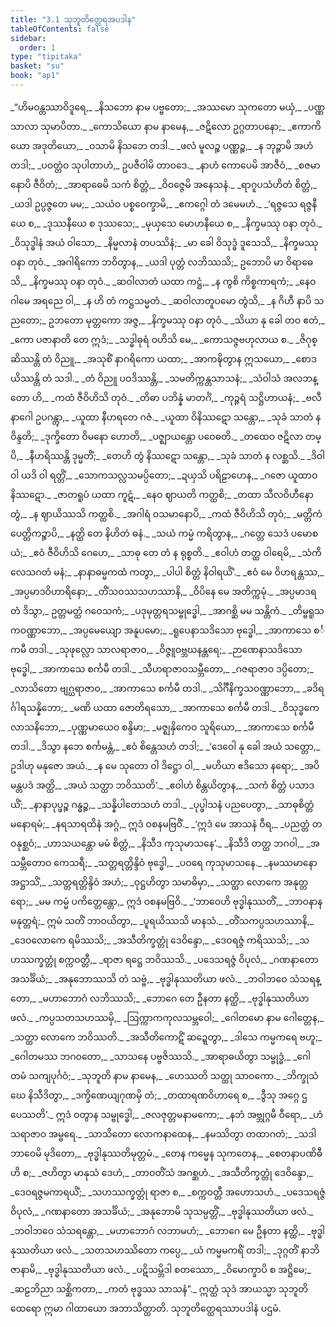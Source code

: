 ```yaml
---
title: "3.1 သုဘူတိတ္ထေရအပဒါန"
tableOfContents: false
sidebar:
  order: 1
type: "tipitaka"
basket: "su"
book: "ap1"
---
```



<DynamicBreadcrumb />

<Division number="1" book="ap1">

<Paragraph number="860" type="verses" book="ap1">
_“ဟိမဝန္တဿာဝိဒူရေ,_  
_နိသဘော နာမ ပဗ္ဗတော;_  
_အဿမော သုကတော မယှံ,_  
_ပဏ္ဏသာလာ သုမာပိတာ._  

</Paragraph>

</Division>
<Division number="2" book="ap1">

<Paragraph number="861" type="verses" book="ap1">
_ကောသိယော နာမ နာမေန,_  
_ဇဋိလော ဥဂ္ဂတာပနော;_  
_ဧကာကိယော အဒုတိယော,_  
_ဝသာမိ နိသဘေ တဒါ._  

</Paragraph>

</Division>
<Division number="3" book="ap1">

<Paragraph number="862" type="verses" book="ap1">
_ဖလံ မူလဉ္စ ပဏ္ဏဉ္စ,_  
_န ဘုဉ္ဇာမိ အဟံ တဒါ;_  
_ပဝတ္တံဝ သုပါတာဟံ,_  
ဥပဇီဝါမိ တာဝဒေ._  

</Paragraph>

</Division>
<Division number="4" book="ap1">

<Paragraph number="863" type="verses" book="ap1">
_နာဟံ ကောပေမိ အာဇီဝံ,_  
_စဇမာနောပိ ဇီဝိတံ;_  
_အာရာဓေမိ သကံ စိတ္တံ,_  
_ဝိဝဇ္ဇေမိ အနေသနံ._  

</Paragraph>

</Division>
<Division number="5" book="ap1">

<Paragraph number="864" type="verses" book="ap1">
_ရာဂူပသံဟိတံ စိတ္တံ,_  
_ယဒါ ဥပ္ပဇ္ဇတေ မမ;_  
_သယံဝ ပစ္စဝေက္ခာမိ,_  
_ဧကဂ္ဂေါ တံ ဒမေမဟံ._  

</Paragraph>

</Division>
<Division number="6" book="ap1">

<Paragraph number="865" type="verses" book="ap1">
_‘ရဇ္ဇသေ ရဇ္ဇနီယေ စ,_  
_ဒုဿနီယေ စ ဒုဿသေ;_  
_မုယှသေ မောဟနီယေ စ,_  
_နိက္ခမဿု ဝနာ တုဝံ._  

</Paragraph>

</Division>
<Division number="7" book="ap1">

<Paragraph number="866" type="verses" book="ap1">
_ဝိသုဒ္ဓါနံ အယံ ဝါသော,_  
_နိမ္မလာနံ တပဿိနံ;_  
_မာ ခေါ ဝိသုဒ္ဓံ ဒူသေသိ,_  
_နိက္ခမဿု ဝနာ တုဝံ._  

</Paragraph>

</Division>
<Division number="8" book="ap1">

<Paragraph number="867" type="verses" book="ap1">
_အဂါရိကော ဘဝိတွာန,_  
_ယဒါ ပုတ္တံ လဘိဿသိ;_  
ဥဘောပိ မာ ဝိရာဓေသိ,_  
_နိက္ခမဿု ဝနာ တုဝံ._  

</Paragraph>

</Division>
<Division number="9" book="ap1">

<Paragraph number="868" type="verses" book="ap1">
_ဆဝါလာတံ ယထာ ကဋ္ဌံ,_  
_န ကွစိ ကိစ္စကာရကံ;_  
_နေဝ ဂါမေ အရညေ ဝါ,_  
_န ဟိ တံ ကဋ္ဌသမ္မတံ._  

</Paragraph>

</Division>
<Division number="10" book="ap1">

<Paragraph number="869" type="verses" book="ap1">
_ဆဝါလာတူပမော တွံသိ,_  
_န ဂိဟီ နာပိ သညတော;_  
ဥဘတော မုတ္တကော အဇ္ဇ,_  
_နိက္ခမဿု ဝနာ တုဝံ._  

</Paragraph>

</Division>
<Division number="11" book="ap1">

<Paragraph number="870" type="verses" book="ap1">
_သိယာ နု ခေါ တဝ ဧတံ,_  
_ကော ပဇာနာတိ တေ ဣဒံ;_  
_သဒ္ဓါဓုရံ ဝဟိသိ မေ,_  
_ကောသဇ္ဇဗဟုလာယ စ._  

</Paragraph>

</Division>
<Division number="12" book="ap1">

<Paragraph number="871" type="verses" book="ap1">
_ဇိဂုစ္ဆိဿန္တိ တံ ဝိညူ,_  
_အသုစိံ နာဂရိကော ယထာ;_  
_အာကဍ္ဎိတွာန ဣသယော,_  
_စောဒယိဿန္တိ တံ သဒါ._  

</Paragraph>

</Division>
<Division number="13" book="ap1">

<Paragraph number="872" type="verses" book="ap1">
_တံ ဝိညူ ပဝဒိဿန္တိ,_  
_သမတိက္ကန္တသာသနံ;_  
_သံဝါသံ အလဘန္တော ဟိ,_  
_ကထံ ဇီဝိဟိသိ တုဝံ._  

</Paragraph>

</Division>
<Division number="14" book="ap1">

<Paragraph number="873" type="verses" book="ap1">
_တိဓာ ပဘိန္နံ မာတင်္ဂံ,_  
_ကုဉ္ဇရံ သဋ္ဌိဟာယနံ;_  
_ဗလီ နာဂေါ ဥပဂန္တွာ,_  
_ယူထာ နီဟရတေ ဂဇံ._  

</Paragraph>

</Division>
<Division number="15" book="ap1">

<Paragraph number="874" type="verses" book="ap1">
_ယူထာ ဝိနိဿဋော သန္တော,_  
_သုခံ သာတံ န ဝိန္ဒတိ;_  
_ဒုက္ခိတော ဝိမနော ဟောတိ,_  
_ပဇ္ဈာယန္တော ပဝေဓတိ._  

</Paragraph>

</Division>
<Division number="16" book="ap1">

<Paragraph number="875" type="verses" book="ap1">
_တထေဝ ဇဋိလာ တမ္ပိ,_  
_နီဟရိဿန္တိ ဒုမ္မတိံ;_  
_တေဟိ တွံ နိဿဋော သန္တော,_  
_သုခံ သာတံ န လစ္ဆသိ._  

</Paragraph>

</Division>
<Division number="17" book="ap1">

<Paragraph number="876" type="verses" book="ap1">
_ဒိဝါ ဝါ ယဒိ ဝါ ရတ္တိံ,_  
_သောကသလ္လသမပ္ပိတော;_  
_ဍယှသိ ပရိဠာဟေန,_  
_ဂဇော ယူထာဝ နိဿဋော._  

</Paragraph>

</Division>
<Division number="18" book="ap1">

<Paragraph number="877" type="verses" book="ap1">
_ဇာတရူပံ ယထာ ကူဋံ,_  
_နေဝ ဈာယတိ ကတ္ထစိ;_  
_တထာ သီလဝိဟီနော တွံ,_  
_န ဈာယိဿသိ ကတ္ထစိ._  

</Paragraph>

</Division>
<Division number="19" book="ap1">

<Paragraph number="878" type="verses" book="ap1">
_အဂါရံ ဝသမာနောပိ,_  
_ကထံ ဇီဝိဟိသိ တုဝံ;_  
_မတ္တိကံ ပေတ္တိကဉ္စာပိ,_  
_နတ္ထိ တေ နိဟိတံ ဓနံ._  

</Paragraph>

</Division>
<Division number="20" book="ap1">

<Paragraph number="879" type="verses" book="ap1">
_သယံ ကမ္မံ ကရိတွာန,_  
_ဂတ္တေ သေဒံ ပမောစယံ;_  
_ဧဝံ ဇီဝိဟိသိ ဂေဟေ,_  
_သာဓု တေ တံ န ရုစ္စတိ._  

</Paragraph>

</Division>
<Division number="21" book="ap1">

<Paragraph number="880" type="verses" book="ap1">
_ဧဝါဟံ တတ္ထ ဝါရေမိ,_  
_သံကိလေသဂတံ မနံ;_  
_နာနာဓမ္မကထံ ကတွာ,_  
_ပါပါ စိတ္တံ နိဝါရယိံ’._  

</Paragraph>

</Division>
<Division number="22" book="ap1">

<Paragraph number="881" type="verses" book="ap1">
_ဧဝံ မေ ဝိဟရန္တဿ,_  
_အပ္ပမာဒဝိဟာရိနော;_  
_တိံသဝဿသဟဿာနိ,_  
_ဝိပိနေ မေ အတိက္ကမုံ._  

</Paragraph>

</Division>
<Division number="23" book="ap1">

<Paragraph number="882" type="verses" book="ap1">
_အပ္ပမာဒရတံ ဒိသွာ,_  
ဥတ္တမတ္ထံ ဂဝေသကံ;_  
_ပဒုမုတ္တရသမ္ဗုဒ္ဓေါ,_  
_အာဂစ္ဆိ မမ သန္တိကံ._  

</Paragraph>

</Division>
<Division number="24" book="ap1">

<Paragraph number="883" type="verses" book="ap1">
_တိမ္ဗရူသကဝဏ္ဏာဘော,_  
_အပ္ပမေယျော အနူပမော;_  
_ရူပေနာသဒိသော ဗုဒ္ဓေါ,_  
_အာကာသေ စင်္ကမီ တဒါ._  

</Paragraph>

</Division>
<Division number="25" book="ap1">

<Paragraph number="884" type="verses" book="ap1">
_သုဖုလ္လော သာလရာဇာဝ,_  
_ဝိဇ္ဇူဝဗ္ဘဃနန္တရေ;_  
_ဉာဏေနာသဒိသော ဗုဒ္ဓေါ,_  
_အာကာသေ စင်္ကမီ တဒါ._  

</Paragraph>

</Division>
<Division number="26" book="ap1">

<Paragraph number="885" type="verses" book="ap1">
_သီဟရာဇာဝသမ္ဘီတော,_  
_ဂဇရာဇာဝ ဒပ္ပိတော;_  
_လာသိတော ဗျဂ္ဃရာဇာဝ,_  
_အာကာသေ စင်္ကမီ တဒါ._  

</Paragraph>

</Division>
<Division number="27" book="ap1">

<Paragraph number="886" type="verses" book="ap1">
_သိင်္ဂီနိက္ခသဝဏ္ဏာဘော,_  
_ခဒိရင်္ဂါရသန္နိဘော;_  
_မဏိ ယထာ ဇောတိရသော,_  
_အာကာသေ စင်္ကမီ တဒါ._  

</Paragraph>

</Division>
<Division number="28" book="ap1">

<Paragraph number="887" type="verses" book="ap1">
_ဝိသုဒ္ဓကေလာသနိဘော,_  
_ပုဏ္ဏမာယေဝ စန္ဒိမာ;_  
_မဇ္ဈနှိကေဝ သူရိယော,_  
_အာကာသေ စင်္ကမီ တဒါ._  

</Paragraph>

</Division>
<Division number="29" book="ap1">

<Paragraph number="888" type="verses" book="ap1">
_ဒိသွာ နဘေ စင်္ကမန္တံ,_  
_ဧဝံ စိန္တေသဟံ တဒါ;_  
_‘ဒေဝေါ နု ခေါ အယံ သတ္တော,_  
ဥဒါဟု မနုဇော အယံ._  

</Paragraph>

</Division>
<Division number="30" book="ap1">

<Paragraph number="889" type="verses" book="ap1">
_န မေ သုတော ဝါ ဒိဋ္ဌော ဝါ,_  
_မဟိယာ ဧဒိသော နရော;_  
_အပိ မန္တပဒံ အတ္ထိ,_  
_အယံ သတ္ထာ ဘဝိဿတိ’._  

</Paragraph>

</Division>
<Division number="31" book="ap1">

<Paragraph number="890" type="verses" book="ap1">
_ဧဝါဟံ စိန္တယိတွာန,_  
_သကံ စိတ္တံ ပသာဒယိံ;_  
_နာနာပုပ္ဖဉ္စ ဂန္ဓဉ္စ,_  
_သန္နိပါတေသဟံ တဒါ._  

</Paragraph>

</Division>
<Division number="32" book="ap1">

<Paragraph number="891" type="verses" book="ap1">
_ပုပ္ဖါသနံ ပညပေတွာ,_  
_သာဓုစိတ္တံ မနောရမံ;_  
_နရသာရထိနံ အဂ္ဂံ,_  
ဣဒံ ဝစနမဗြဝိံ._  

</Paragraph>

</Division>
<Division number="33" book="ap1">

<Paragraph number="892" type="verses" book="ap1">
_‘ဣဒံ မေ အာသနံ ဝီရ,_  
_ပညတ္တံ တဝနုစ္ဆဝံ;_  
_ဟာသယန္တော မမံ စိတ္တံ,_  
_နိသီဒ ကုသုမာသနေ’._  

</Paragraph>

</Division>
<Division number="34" book="ap1">

<Paragraph number="893" type="verses" book="ap1">
_နိသီဒိ တတ္ထ ဘဂဝါ,_  
_အသမ္ဘီတောဝ ကေသရီ;_  
_သတ္တရတ္တိန္ဒိဝံ ဗုဒ္ဓေါ,_  
_ပဝရေ ကုသုမာသနေ._  

</Paragraph>

</Division>
<Division number="35" book="ap1">

<Paragraph number="894" type="verses" book="ap1">
_နမဿမာနော အဋ္ဌာသိံ,_  
_သတ္တရတ္တိန္ဒိဝံ အဟံ;_  
_ဝုဋ္ဌဟိတွာ သမာဓိမှာ,_  
_သတ္ထာ လောကေ အနုတ္တရော;_  
_မမ ကမ္မံ ပကိတ္တေန္တော,_  
ဣဒံ ဝစနမဗြဝိ._  

</Paragraph>

</Division>
<Division number="36" book="ap1">

<Paragraph number="895" type="verses" book="ap1">
_‘ဘာဝေဟိ ဗုဒ္ဓါနုဿတိံ,_  
_ဘာဝနာနမနုတ္တရံ;_  
ဣမံ သတိံ ဘာဝယိတွာ,_  
_ပူရယိဿသိ မာနသံ._  

</Paragraph>

</Division>
<Division number="37" book="ap1">

<Paragraph number="896" type="verses" book="ap1">
_တိံသကပ္ပသဟဿာနိ,_  
_ဒေဝလောကေ ရမိဿသိ;_  
_အသီတိက္ခတ္တုံ ဒေဝိန္ဒော,_  
_ဒေဝရဇ္ဇံ ကရိဿသိ;_  
_သဟဿက္ခတ္တုံ စက္ကဝတ္တီ,_  
_ရာဇာ ရဋ္ဌေ ဘဝိဿသိ._  

</Paragraph>

</Division>
<Division number="38" book="ap1">

<Paragraph number="897" type="verses" book="ap1">
_ပဒေသရဇ္ဇံ ဝိပုလံ,_  
_ဂဏနာတော အသင်္ခိယံ;_  
_အနုဘောဿသိ တံ သဗ္ဗံ,_  
_ဗုဒ္ဓါနုဿတိယာ ဖလံ._  

</Paragraph>

</Division>
<Division number="39" book="ap1">

<Paragraph number="898" type="verses" book="ap1">
_ဘဝါဘဝေ သံသရန္တော,_  
_မဟာဘောဂံ လဘိဿသိ;_  
_ဘောဂေ တေ ဦနတာ နတ္ထိ,_  
_ဗုဒ္ဓါနုဿတိယာ ဖလံ._  

</Paragraph>

</Division>
<Division number="40" book="ap1">

<Paragraph number="899" type="verses" book="ap1">
_ကပ္ပသတသဟဿမှိ,_  
_ဩက္ကာကကုလသမ္ဘဝေါ;_  
_ဂေါတမော နာမ ဂေါတ္တေန,_  
_သတ္ထာ လောကေ ဘဝိဿတိ._  

</Paragraph>

</Division>
<Division number="41" book="ap1">

<Paragraph number="900" type="verses" book="ap1">
_အသီတိကောဋိံ ဆဍ္ဍေတွာ,_  
_ဒါသေ ကမ္မကရေ ဗဟူ;_  
_ဂေါတမဿ ဘဂဝတော,_  
_သာသနေ ပဗ္ဗဇိဿသိ._  

</Paragraph>

</Division>
<Division number="42" book="ap1">

<Paragraph number="901" type="verses" book="ap1">
_အာရာဓယိတွာ သမ္ဗုဒ္ဓံ,_  
_ဂေါတမံ သကျပုင်္ဂဝံ;_  
_သုဘူတိ နာမ နာမေန,_  
_ဟေဿတိ သတ္ထု သာဝကော._  

</Paragraph>

</Division>
<Division number="43" book="ap1">

<Paragraph number="902" type="verses" book="ap1">
_ဘိက္ခုသံဃေ နိသီဒိတွာ,_  
_ဒက္ခိဏေယျဂုဏမှိ တံ;_  
_တထာရဏဝိဟာရေ စ,_  
_ဒွီသု အဂ္ဂေ ဌပေဿတိ’._  

</Paragraph>

</Division>
<Division number="44" book="ap1">

<Paragraph number="903" type="verses" book="ap1">
ဣဒံ ဝတွာန သမ္ဗုဒ္ဓေါ,_  
_ဇလဇုတ္တမနာမကော;_  
_နဘံ အဗ္ဘုဂ္ဂမီ ဝီရော,_  
_ဟံသရာဇာဝ အမ္ဗရေ._  

</Paragraph>

</Division>
<Division number="45" book="ap1">

<Paragraph number="904" type="verses" book="ap1">
_သာသိတော လောကနာထေန,_  
_နမဿိတွာ တထာဂတံ;_  
_သဒါ ဘာဝေမိ မုဒိတော,_  
_ဗုဒ္ဓါနုဿတိမုတ္တမံ._  

</Paragraph>

</Division>
<Division number="46" book="ap1">

<Paragraph number="905" type="verses" book="ap1">
_တေန ကမ္မေန သုကတေန,_  
_စေတနာပဏိဓီဟိ စ;_  
_ဇဟိတွာ မာနုသံ ဒေဟံ,_  
_တာဝတိံသံ အဂစ္ဆဟံ._  

</Paragraph>

</Division>
<Division number="47" book="ap1">

<Paragraph number="906" type="verses" book="ap1">
_အသီတိက္ခတ္တုံ ဒေဝိန္ဒော,_  
_ဒေဝရဇ္ဇမကာရယိံ;_  
_သဟဿက္ခတ္တုံ ရာဇာ စ,_  
_စက္ကဝတ္တီ အဟောသဟံ._  

</Paragraph>

</Division>
<Division number="48" book="ap1">

<Paragraph number="907" type="verses" book="ap1">
_ပဒေသရဇ္ဇံ ဝိပုလံ,_  
_ဂဏနာတော အသင်္ခိယံ;_  
_အနုဘောမိ သုသမ္ပတ္တိံ,_  
_ဗုဒ္ဓါနုဿတိယာ ဖလံ._  

</Paragraph>

</Division>
<Division number="49" book="ap1">

<Paragraph number="908" type="verses" book="ap1">
_ဘဝါဘဝေ သံသရန္တော,_  
_မဟာဘောဂံ လဘာမဟံ;_  
_ဘောဂေ မေ ဦနတာ နတ္ထိ,_  
_ဗုဒ္ဓါနုဿတိယာ ဖလံ._  

</Paragraph>

</Division>
<Division number="50" book="ap1">

<Paragraph number="909" type="verses" book="ap1">
_သတသဟဿိတော ကပ္ပေ,_  
_ယံ ကမ္မမကရိံ တဒါ;_  
_ဒုဂ္ဂတိံ နာဘိဇာနာမိ,_  
_ဗုဒ္ဓါနုဿတိယာ ဖလံ._  

</Paragraph>

</Division>
<Division number="51" book="ap1">

<Paragraph number="910" type="verses" book="ap1">
_ပဋိသမ္ဘိဒါ စတဿော,_  
_ဝိမောက္ခာပိ စ အဋ္ဌိမေ;_  
_ဆဠဘိညာ သစ္ဆိကတာ,_  
_ကတံ ဗုဒ္ဓဿ သာသနံ”._  

</Paragraph>

<Paragraph number="911" book="ap1">
ဣတ္ထံ သုဒံ အာယသ္မာ သုဘူတိ ထေရော ဣမာ ဂါထာယော အဘာသိတ္ထာတိ.

</Paragraph>
</Division>

<Paragraph number="912" type="center" book="ap1">
သုဘူတိတ္ထေရဿာပဒါနံ ပဌမံ.
</Paragraph>